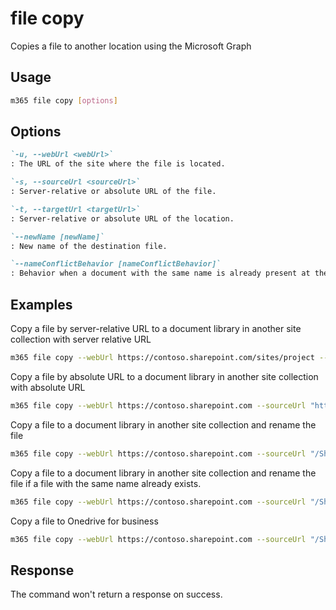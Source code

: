 
# file copy

Copies a file to another location using the Microsoft Graph

## Usage

```sh
m365 file copy [options]
```

## Options

```md definition-list
`-u, --webUrl <webUrl>`
: The URL of the site where the file is located.

`-s, --sourceUrl <sourceUrl>`
: Server-relative or absolute URL of the file.

`-t, --targetUrl <targetUrl>`
: Server-relative or absolute URL of the location.

`--newName [newName]`
: New name of the destination file.

`--nameConflictBehavior [nameConflictBehavior]`
: Behavior when a document with the same name is already present at the destination. Possible values: `fail`, `replace`, `rename`. Default is `fail`.
```

<Global />

## Examples

Copy a file by server-relative URL to a document library in another site collection with server relative URL

```sh
m365 file copy --webUrl https://contoso.sharepoint.com/sites/project --sourceUrl "/sites/project/Shared Documents/Document.pdf" --targetUrl "/sites/IT/Shared Documents"
```

Copy a file by absolute URL to a document library in another site collection with absolute URL

```sh
m365 file copy --webUrl https://contoso.sharepoint.com --sourceUrl "https://contoso.sharepoint.com/Shared Documents/Document.pdf" --targetUrl "https://contoso.sharepoint.com/sites/IT/Shared Documents"
```

Copy a file to a document library in another site collection and rename the file

```sh
m365 file copy --webUrl https://contoso.sharepoint.com --sourceUrl "/Shared Documents/Document.pdf" --targetUrl "/sites/IT/Shared Documents" --newName "newName"
```

Copy a file to a document library in another site collection and rename the file if a file with the same name already exists.

```sh
m365 file copy --webUrl https://contoso.sharepoint.com --sourceUrl "/Shared Documents/Document.pdf" --targetUrl "/sites/IT/Shared Documents" --nameConflictBehavior rename
```

Copy a file to Onedrive for business 

```sh
m365 file copy --webUrl https://contoso.sharepoint.com --sourceUrl "/Shared Documents/Document.pdf" --targetUrl "https://contoso-my.sharepoint.com/personal/john_contoso_onmicrosoft_com/documents"
```

## Response

The command won't return a response on success.
